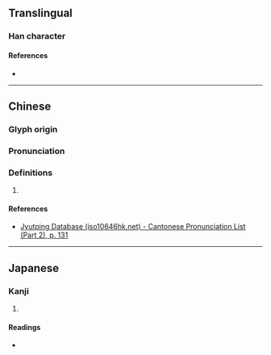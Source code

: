 {{also|核}}
{{character info/new}}
==Translingual==

===Han character===
{{Han char|rn=75|rad=木|as=10|sn=14|four=|canj=DMRB|ids=⿰木鬲}}

====References====
* {{Han ref|kx=0545.230|dkj=15306|dj=0933.120|hdz=21262.070|uh=69C5|ud=27077}}

----

==Chinese==
{{zh-forms}}

===Glyph origin===
{{Han etym}}

===Pronunciation===
{{zh-pron
|m=gé
|c=gaak3,hat6
|h=
|md=
|mn=
|w=
|mc=y
|oc=y
|cat=
}}

===Definitions===
{{zh-hanzi}}

# {{rfdef|zh}}

====References====
* [http://www.iso10646hk.net/jp/document/download.jsp Jyutping Database (iso10646hk.net) - Cantonese Pronunciation List (Part 2), p. 131]

----

==Japanese==

===Kanji===
{{ja-kanji|grade=|rs=木10}}

# {{rfdef|ja|sort=木10}}

====Readings====
* {{ja-readings|on=[[かく]] (kaku), [[きゃく]] (kyaku)|kun=[[くびき]] (kubiki), [[さね]] (sane), [[あみど]] (amido)}}